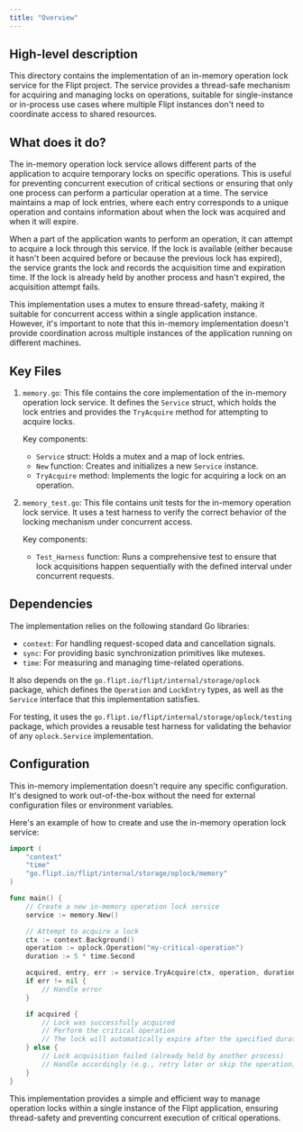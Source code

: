 ```yaml
---
title: "Overview"
---
```


## High-level description
This directory contains the implementation of an in-memory operation lock service for the Flipt project. The service provides a thread-safe mechanism for acquiring and managing locks on operations, suitable for single-instance or in-process use cases where multiple Flipt instances don't need to coordinate access to shared resources.

## What does it do?
The in-memory operation lock service allows different parts of the application to acquire temporary locks on specific operations. This is useful for preventing concurrent execution of critical sections or ensuring that only one process can perform a particular operation at a time. The service maintains a map of lock entries, where each entry corresponds to a unique operation and contains information about when the lock was acquired and when it will expire.

When a part of the application wants to perform an operation, it can attempt to acquire a lock through this service. If the lock is available (either because it hasn't been acquired before or because the previous lock has expired), the service grants the lock and records the acquisition time and expiration time. If the lock is already held by another process and hasn't expired, the acquisition attempt fails.

This implementation uses a mutex to ensure thread-safety, making it suitable for concurrent access within a single application instance. However, it's important to note that this in-memory implementation doesn't provide coordination across multiple instances of the application running on different machines.

## Key Files

1. `memory.go`:
   This file contains the core implementation of the in-memory operation lock service. It defines the `Service` struct, which holds the lock entries and provides the `TryAcquire` method for attempting to acquire locks.

   Key components:
   - `Service` struct: Holds a mutex and a map of lock entries.
   - `New` function: Creates and initializes a new `Service` instance.
   - `TryAcquire` method: Implements the logic for acquiring a lock on an operation.

2. `memory_test.go`:
   This file contains unit tests for the in-memory operation lock service. It uses a test harness to verify the correct behavior of the locking mechanism under concurrent access.

   Key components:
   - `Test_Harness` function: Runs a comprehensive test to ensure that lock acquisitions happen sequentially with the defined interval under concurrent requests.

## Dependencies
The implementation relies on the following standard Go libraries:
- `context`: For handling request-scoped data and cancellation signals.
- `sync`: For providing basic synchronization primitives like mutexes.
- `time`: For measuring and managing time-related operations.

It also depends on the `go.flipt.io/flipt/internal/storage/oplock` package, which defines the `Operation` and `LockEntry` types, as well as the `Service` interface that this implementation satisfies.

For testing, it uses the `go.flipt.io/flipt/internal/storage/oplock/testing` package, which provides a reusable test harness for validating the behavior of any `oplock.Service` implementation.

## Configuration
This in-memory implementation doesn't require any specific configuration. It's designed to work out-of-the-box without the need for external configuration files or environment variables.

Here's an example of how to create and use the in-memory operation lock service:

```go
import (
    "context"
    "time"
    "go.flipt.io/flipt/internal/storage/oplock/memory"
)

func main() {
    // Create a new in-memory operation lock service
    service := memory.New()

    // Attempt to acquire a lock
    ctx := context.Background()
    operation := oplock.Operation("my-critical-operation")
    duration := 5 * time.Second

    acquired, entry, err := service.TryAcquire(ctx, operation, duration)
    if err != nil {
        // Handle error
    }

    if acquired {
        // Lock was successfully acquired
        // Perform the critical operation
        // The lock will automatically expire after the specified duration
    } else {
        // Lock acquisition failed (already held by another process)
        // Handle accordingly (e.g., retry later or skip the operation)
    }
}
```

This implementation provides a simple and efficient way to manage operation locks within a single instance of the Flipt application, ensuring thread-safety and preventing concurrent execution of critical operations.